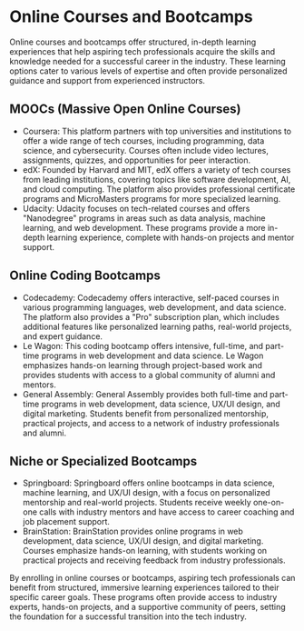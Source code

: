 # Online Courses and Bootcamps

Online courses and bootcamps offer structured, in-depth learning experiences that help aspiring tech professionals acquire
the skills and knowledge needed for a successful career in the industry. These learning options cater to various levels of
expertise and often provide personalized guidance and support from experienced instructors.

## MOOCs (Massive Open Online Courses)

- Coursera: This platform partners with top universities and institutions to offer a wide range of tech courses, including programming, data science, and cybersecurity. Courses often include video lectures, assignments, quizzes, and opportunities for peer interaction.
- edX: Founded by Harvard and MIT, edX offers a variety of tech courses from leading institutions, covering topics like software development, AI, and cloud computing. The platform also provides professional certificate programs and MicroMasters programs for more specialized learning.
- Udacity: Udacity focuses on tech-related courses and offers "Nanodegree" programs in areas such as data analysis, machine learning, and web development. These programs provide a more in-depth learning experience, complete with hands-on projects and mentor support.

## Online Coding Bootcamps

- Codecademy: Codecademy offers interactive, self-paced courses in various programming languages, web development, and
  data science. The platform also provides a "Pro" subscription plan, which includes additional features like personalized
  learning paths, real-world projects, and expert guidance.
- Le Wagon: This coding bootcamp offers intensive, full-time, and part-time programs in web development and data science.
  Le Wagon emphasizes hands-on learning through project-based work and provides students with access to a global community
  of alumni and mentors.
- General Assembly: General Assembly provides both full-time and part-time programs in web development, data science, UX/UI
  design, and digital marketing. Students benefit from personalized mentorship, practical projects, and access to a network of
  industry professionals and alumni.

## Niche or Specialized Bootcamps

- Springboard: Springboard offers online bootcamps in data science, machine learning, and UX/UI design, with a focus on
  personalized mentorship and real-world projects. Students receive weekly one-on-one calls with industry mentors and have
  access to career coaching and job placement support.
- BrainStation: BrainStation provides online programs in web development, data science, UX/UI design, and digital marketing.
  Courses emphasize hands-on learning, with students working on practical projects and receiving feedback from industry
  professionals.

By enrolling in online courses or bootcamps, aspiring tech professionals can benefit from structured, immersive learning
experiences tailored to their specific career goals. These programs often provide access to industry experts, hands-on
projects, and a supportive community of peers, setting the foundation for a successful transition into the tech industry.
